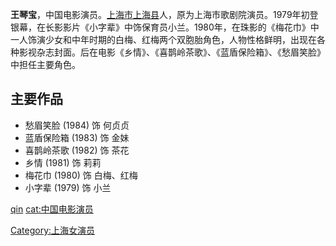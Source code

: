 {{blpunsourced|time=2020-02-13}}
'''王琴宝'''，中国电影演员。[[上海市|上海市]][[上海县|上海县]]人，原为上海市歌剧院演员。1979年初登银幕，在长影影片《小字辈》中饰保育员小兰。1980年，在珠影的《梅花巾》中一人饰演少女和中年时期的白梅、红梅两个双胞胎角色，人物性格鲜明，出现在各种影视杂志封面。后在电影《乡情》、《喜鹊岭茶歌》、《蓝盾保险箱》、《愁眉笑脸》中担任主要角色。{{fact|现居日本。}}
    
==主要作品==
*愁眉笑脸 (1984)  饰 何贞贞
*蓝盾保险箱 (1983)  饰 金妹
*喜鹊岭茶歌 (1982)  饰 茶花
*乡情 (1981) 饰 莉莉
*梅花巾 (1980)  饰 白梅、红梅
*小字辈 (1979)  饰 小兰

{{china-enter-bio-stub}}
{{DEFAULTSORT:Wang qinbao}}
[[cat:王姓|qin]]
[[Category:上海女演员|Category:上海女演员]]
[[cat:中国电影演员|cat:中国电影演员]]